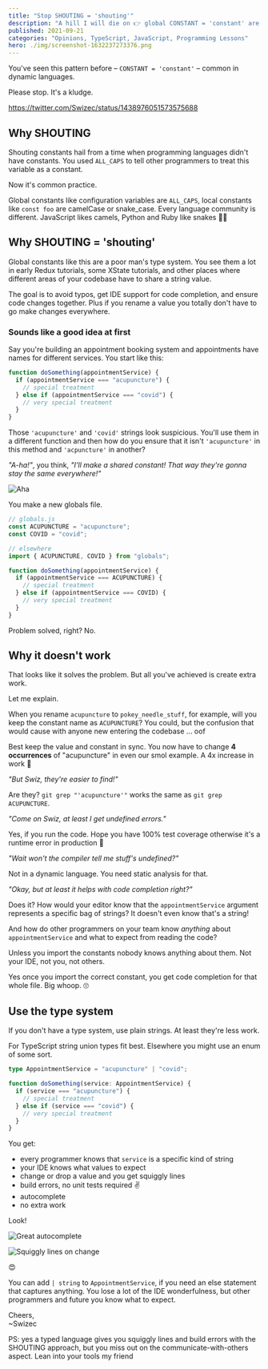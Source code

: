 ```yaml
---
title: "Stop SHOUTING = 'shouting'"
description: "A hill I will die on 👉 global CONSTANT = 'constant' are bad"
published: 2021-09-21
categories: "Opinions, TypeScript, JavaScript, Programming Lessons"
hero: ./img/screenshot-1632237273376.png
---
```


You've seen this pattern before – `CONSTANT = 'constant'` – common in dynamic languages.

Please stop. It's a kludge.

https://twitter.com/Swizec/status/1438976051573575688

## Why SHOUTING

Shouting constants hail from a time when programming languages didn't have constants. You used `ALL_CAPS` to tell other programmers to treat this variable as a constant.

Now it's common practice.

Global constants like configuration variables are `ALL_CAPS`, local constants like `const foo` are camelCase or snake_case. Every language community is different. JavaScript likes camels, Python and Ruby like snakes 🤷‍♀️

## Why SHOUTING = 'shouting'

Global constants like this are a poor man's type system. You see them a lot in early Redux tutorials, some XState tutorials, and other places where different areas of your codebase have to share a string value.

The goal is to avoid typos, get IDE support for code completion, and ensure code changes together. Plus if you rename a value you totally don't have to go make changes everywhere.

### Sounds like a good idea at first

Say you're building an appointment booking system and appointments have names for different services. You start like this:

```javascript
function doSomething(appointmentService) {
  if (appointmentService === "acupuncture") {
    // special treatment
  } else if (appointmentService === "covid") {
    // very special treatment
  }
}
```

Those `'acupuncture'` and `'covid'` strings look suspicious. You'll use them in a different function and then how do you ensure that it isn't `'acupuncture'` in this method and `'acpuncture'` in another?

_"A-ha!"_, you think, _"I'll make a shared constant! That way they're gonna stay the same everywhere!"_

![Aha](./img/Aha.png)

You make a new globals file.

```javascript
// globals.js
const ACUPUNCTURE = "acupuncture";
const COVID = "covid";

// elsewhere
import { ACUPUNCTURE, COVID } from "globals";

function doSomething(appointmentService) {
  if (appointmentService === ACUPUNCTURE) {
    // special treatment
  } else if (appointmentService === COVID) {
    // very special treatment
  }
}
```

Problem solved, right? No.

## Why it doesn't work

That looks like it solves the problem. But all you've achieved is create extra work.

Let me explain.

When you rename `acupuncture` to `pokey_needle_stuff`, for example, will you keep the constant name as `ACUPUNCTURE`? You could, but the confusion that would cause with anyone new entering the codebase ... oof

Best keep the value and constant in sync. You now have to change **4 occurrences** of "acupuncture" in even our smol example. A 4x increase in work 🤔

_"But Swiz, they're easier to find!"_

Are they? `git grep "'acupuncture'"` works the same as `git grep ACUPUNCTURE`.

_"Come on Swiz, at least I get undefined errors."_

Yes, if you run the code. Hope you have 100% test coverage otherwise it's a runtime error in production 🤞

_"Wait won't the compiler tell me stuff's undefined?"_

Not in a dynamic language. You need static analysis for that.

_"Okay, but at least it helps with code completion right?"_

Does it? How would your editor know that the `appointmentService` argument represents a specific bag of strings? It doesn't even know that's a string!

And how do other programmers on your team know _anything_ about `appointmentService` and what to expect from reading the code?

Unless you import the constants nobody knows anything about them. Not your IDE, not you, not others.

Yes once you import the correct constant, you get code completion for that whole file. Big whoop. 🙄

## Use the type system

If you don't have a type system, use plain strings. At least they're less work.

For TypeScript string union types fit best. Elsewhere you might use an enum of some sort.

```typescript
type AppointmentService = "acupuncture" | "covid";

function doSomething(service: AppointmentService) {
  if (service === "acupuncture") {
    // special treatment
  } else if (service === "covid") {
    // very special treatment
  }
}
```

You get:

- every programmer knows that `service` is a specific kind of string
- your IDE knows what values to expect
- change or drop a value and you get squiggly lines
- build errors, no unit tests required ✌️
- autocomplete
- no extra work

Look!

![Great autocomplete](./img/Great-autocomplete044f8j.png)

![Squiggly lines on change](./img/Squiggly-lines-on-changea8c5c3.png)

😍

You can add `| string` to `AppointmentService`, if you need an else statement that captures anything. You lose a lot of the IDE wonderfulness, but other programmers and future you know what to expect.

Cheers,<br/>
~Swizec

PS: yes a typed language gives you squiggly lines and build errors with the SHOUTING approach, but you miss out on the communicate-with-others aspect. Lean into your tools my friend